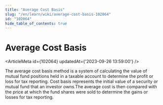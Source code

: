 ```yaml
---
title: "Average Cost Basis"
slug: "/en/learn/wiki/average-cost-basis-102064"
id: "102064"
hide_table_of_contents: true
---
```



# Average Cost Basis

<ArticleMeta id={102064} updatedAt={'2023-09-26 13:59:00'} />
<div className='border-solid border-b border-t-0 my-4 border-[var(--ifm-color-gray-300)]' />

The average cost basis method is a system of calculating the value of mutual fund positions held in a taxable account to determine the profit or loss for tax reporting. Cost basis represents the initial value of a security or mutual fund that an investor owns.The average cost is then compared with the price at which the fund shares were sold to determine the gains or losses for tax reporting.

